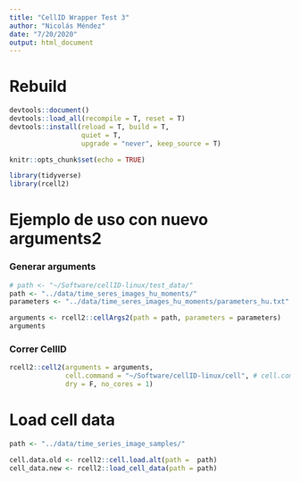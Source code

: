 ```yaml
---
title: "CellID Wrapper Test 3"
author: "Nicolás Méndez"
date: "7/20/2020"
output: html_document
---
```


# Rebuild

```r
devtools::document()
devtools::load_all(recompile = T, reset = T)
devtools::install(reload = T, build = T,
                  quiet = T,
                  upgrade = "never", keep_source = T)
```


```r
knitr::opts_chunk$set(echo = TRUE)

library(tidyverse)
library(rcell2)
```

# Ejemplo de uso con nuevo arguments2

### Generar arguments

```r
# path <- "~/Software/cellID-linux/test_data/"
path <- "../data/time_seres_images_hu_moments/"
parameters <- "../data/time_seres_images_hu_moments/parameters_hu.txt"

arguments <- rcell2::cellArgs2(path = path, parameters = parameters)
arguments
```

### Correr CellID

```r
rcell2::cell2(arguments = arguments, 
              cell.command = "~/Software/cellID-linux/cell", # cell.command = system.file("cell", package = "rcell2", mustWork = T),
              dry = F, no_cores = 1)
```

# Load cell data

```r
path <- "../data/time_series_image_samples/"

cell.data.old <- rcell2::cell.load.alt(path =  path)
cell_data.new <- rcell2::load_cell_data(path = path)
```
